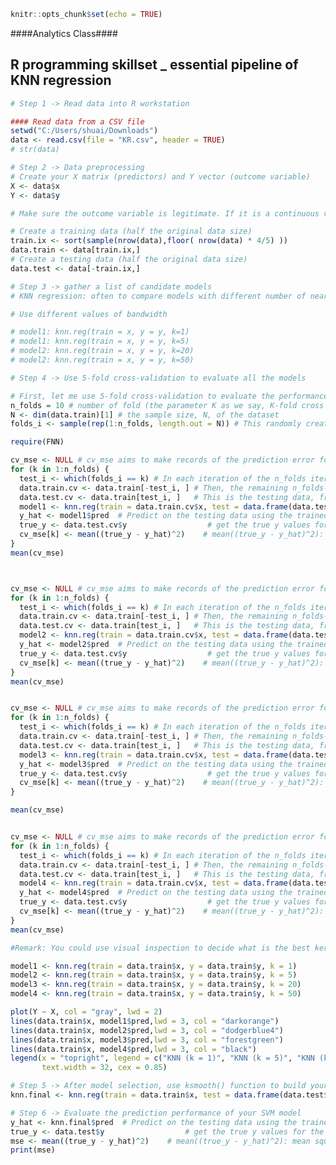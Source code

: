```{r setup, include=FALSE}
knitr::opts_chunk$set(echo = TRUE)
```


####Analytics Class####

## R programming skillset _ essential pipeline of KNN regression

```{r}
# Step 1 -> Read data into R workstation

#### Read data from a CSV file 
setwd("C:/Users/shuai/Downloads")
data <- read.csv(file = "KR.csv", header = TRUE)
# str(data)
```

```{r}
# Step 2 -> Data preprocessing
# Create your X matrix (predictors) and Y vector (outcome variable)
X <- data$x
Y <- data$y

# Make sure the outcome variable is legitimate. If it is a continuous variable (regression problem), it should be defined as a "num" variable in R. If it is a binary or a more genernal categorical variable (classification problem), it should be defined as a "factor" variable in R. 

# Create a training data (half the original data size)
train.ix <- sort(sample(nrow(data),floor( nrow(data) * 4/5) ))
data.train <- data[train.ix,]
# Create a testing data (half the original data size)
data.test <- data[-train.ix,]

```

```{r}
# Step 3 -> gather a list of candidate models
# KNN regression: often to compare models with different number of nearest neighbors

# Use different values of bandwidth

# model1: knn.reg(train = x, y = y, k=1)
# model1: knn.reg(train = x, y = y, k=5)
# model2: knn.reg(train = x, y = y, k=20)
# model2: knn.reg(train = x, y = y, k=50)

```


```{r}
# Step 4 -> Use 5-fold cross-validation to evaluate all the models

# First, let me use 5-fold cross-validation to evaluate the performance of model1
n_folds = 10 # number of fold (the parameter K as we say, K-fold cross validation)
N <- dim(data.train)[1] # the sample size, N, of the dataset
folds_i <- sample(rep(1:n_folds, length.out = N)) # This randomly creates a labeling vector (1 X N) for the N samples. For example, if N = 16, and I run this function and it returns the value as 5  4  4 10  6  7  6  8  3  2  1  5  3  9  2  1. That means, the first sample is allocated to the 5th fold, the 2nd and 3rd samples are allocated to the 4th fold, etc. 

require(FNN)

cv_mse <- NULL # cv_mse aims to make records of the prediction error for each fold
for (k in 1:n_folds) {
  test_i <- which(folds_i == k) # In each iteration of the n_folds iterations, remember, we use one fold of                                      data as the testing data
  data.train.cv <- data.train[-test_i, ] # Then, the remaining n_folds-1 folds' data form our training data
  data.test.cv <- data.train[test_i, ]   # This is the testing data, from the ith fold
  model1 <- knn.reg(train = data.train.cv$x, test = data.frame(data.test.cv$x), y = data.train.cv$y, k = 1) # (1) Fit the kernel regression model with Gaussian kernel (argument: kernel = "normal") and bandwidth = 0.5; (2) Here, one unique thing about ksmooth is, there is no predict() for it. Rather, it has the argument "x.points=data.test.cv" to specify where you want to predict on 
  y_hat <- model1$pred  # Predict on the testing data using the trained model
  true_y <- data.test.cv$y                  # get the true y values for the testing data
  cv_mse[k] <- mean((true_y - y_hat)^2)    # mean((true_y - y_hat)^2): mean squared error (MSE). The small                                              this error, the better your model is
}
mean(cv_mse)



cv_mse <- NULL # cv_mse aims to make records of the prediction error for each fold
for (k in 1:n_folds) {
  test_i <- which(folds_i == k) # In each iteration of the n_folds iterations, remember, we use one fold of                                      data as the testing data
  data.train.cv <- data.train[-test_i, ] # Then, the remaining n_folds-1 folds' data form our training data
  data.test.cv <- data.train[test_i, ]   # This is the testing data, from the ith fold
  model2 <- knn.reg(train = data.train.cv$x, test = data.frame(data.test.cv$x), y = data.train.cv$y, k = 5) # (1) Fit the kernel regression model with Gaussian kernel (argument: kernel = "normal") and bandwidth = 0.5; (2) Here, one unique thing about ksmooth is, there is no predict() for it. Rather, it has the argument "x.points=data.test.cv" to specify where you want to predict on 
  y_hat <- model2$pred  # Predict on the testing data using the trained model
  true_y <- data.test.cv$y                  # get the true y values for the testing data
  cv_mse[k] <- mean((true_y - y_hat)^2)    # mean((true_y - y_hat)^2): mean squared error (MSE). The small                                              this error, the better your model is
}
mean(cv_mse)


cv_mse <- NULL # cv_mse aims to make records of the prediction error for each fold
for (k in 1:n_folds) {
  test_i <- which(folds_i == k) # In each iteration of the n_folds iterations, remember, we use one fold of                                      data as the testing data
  data.train.cv <- data.train[-test_i, ] # Then, the remaining n_folds-1 folds' data form our training data
  data.test.cv <- data.train[test_i, ]   # This is the testing data, from the ith fold
  model3 <- knn.reg(train = data.train.cv$x, test = data.frame(data.test.cv$x), y = data.train.cv$y, k = 20) # (1) Fit the kernel regression model with Gaussian kernel (argument: kernel = "normal") and bandwidth = 0.5; (2) Here, one unique thing about ksmooth is, there is no predict() for it. Rather, it has the argument "x.points=data.test.cv" to specify where you want to predict on 
  y_hat <- model3$pred  # Predict on the testing data using the trained model
  true_y <- data.test.cv$y                  # get the true y values for the testing data
  cv_mse[k] <- mean((true_y - y_hat)^2)    # mean((true_y - y_hat)^2): mean squared error (MSE). The small                                              this error, the better your model is
}

mean(cv_mse)


cv_mse <- NULL # cv_mse aims to make records of the prediction error for each fold
for (k in 1:n_folds) {
  test_i <- which(folds_i == k) # In each iteration of the n_folds iterations, remember, we use one fold of                                      data as the testing data
  data.train.cv <- data.train[-test_i, ] # Then, the remaining n_folds-1 folds' data form our training data
  data.test.cv <- data.train[test_i, ]   # This is the testing data, from the ith fold
  model4 <- knn.reg(train = data.train.cv$x, test = data.frame(data.test.cv$x), y = data.train.cv$y, k = 50) # (1) Fit the kernel regression model with Gaussian kernel (argument: kernel = "normal") and bandwidth = 0.5; (2) Here, one unique thing about ksmooth is, there is no predict() for it. Rather, it has the argument "x.points=data.test.cv" to specify where you want to predict on 
  y_hat <- model4$pred  # Predict on the testing data using the trained model
  true_y <- data.test.cv$y                  # get the true y values for the testing data
  cv_mse[k] <- mean((true_y - y_hat)^2)    # mean((true_y - y_hat)^2): mean squared error (MSE). The small                                              this error, the better your model is
}
mean(cv_mse)

```

```{r}
#Remark: You could use visual inspection to decide what is the best kernel and bandwidth for your kernel regression as well. Sometimes, visual inspection (sounds subjective) is effective, and can look at the global pattern more clearly than automatic cross-validation that relies on one single index (mse or prediction error)

model1 <- knn.reg(train = data.train$x, y = data.train$y, k = 1)
model2 <- knn.reg(train = data.train$x, y = data.train$y, k = 5)
model3 <- knn.reg(train = data.train$x, y = data.train$y, k = 20)
model4 <- knn.reg(train = data.train$x, y = data.train$y, k = 50)

plot(Y ~ X, col = "gray", lwd = 2)
lines(data.train$x, model1$pred,lwd = 3, col = "darkorange")
lines(data.train$x, model2$pred,lwd = 3, col = "dodgerblue4")
lines(data.train$x, model3$pred,lwd = 3, col = "forestgreen")
lines(data.train$x, model4$pred,lwd = 3, col = "black")
legend(x = "topright", legend = c("KNN (k = 1)", "KNN (k = 5)", "KNN (k = 20)","KNN (k = 50)"), lwd = rep(3, 4), col = c("darkorange", "dodgerblue4", "forestgreen","black"), 
       text.width = 32, cex = 0.85)
```


```{r}
# Step 5 -> After model selection, use ksmooth() function to build your final model
knn.final <- knn.reg(train = data.train$x, test = data.frame(data.test$x), y = data.train$y, k = 5) # 

```


```{r}
# Step 6 -> Evaluate the prediction performance of your SVM model
y_hat <- knn.final$pred  # Predict on the testing data using the trained model
true_y <- data.test$y                  # get the true y values for the testing data
mse <- mean((true_y - y_hat)^2)    # mean((true_y - y_hat)^2): mean squared error (MSE). The small                                              this error, the better your model is
print(mse)
```
